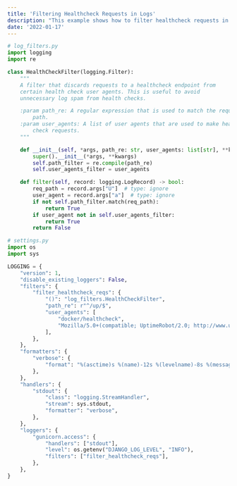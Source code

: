 ```yaml
---
title: 'Filtering Healthcheck Requests in Logs'
description: "This example shows how to filter healthcheck requests in logs."
date: '2022-01-17'
---
```


```py
# log_filters.py
import logging
import re

class HealthCheckFilter(logging.Filter):
    """
    A filter that discards requests to a healthcheck endpoint from
    certain health check user agents. This is useful to avoid
    unnecessary log spam from health checks.

    :param path_re: A regular expression that is used to match the request
        path.
    :param user_agents: A list of user agents that are used to make health
        check requests.
    """

    def __init__(self, *args, path_re: str, user_agents: list[str], **kwargs) -> None:
        super().__init__(*args, **kwargs)
        self.path_filter = re.compile(path_re)
        self.user_agents_filter = user_agents

    def filter(self, record: logging.LogRecord) -> bool:
        req_path = record.args["U"]  # type: ignore
        user_agent = record.args["a"]  # type: ignore
        if not self.path_filter.match(req_path):
            return True
        if user_agent not in self.user_agents_filter:
            return True
        return False
```

```py
# settings.py
import os
import sys

LOGGING = {
    "version": 1,
    "disable_existing_loggers": False,
    "filters": {
        "filter_healthcheck_reqs": {
            "()": "log_filters.HealthCheckFilter",
            "path_re": r"^/up/$",
            "user_agents": [
                "docker/healthcheck",
                "Mozilla/5.0+(compatible; UptimeRobot/2.0; http://www.uptimerobot.com/)",
            ],
        },
    },
    "formatters": {
        "verbose": {
            "format": "%(asctime)s %(name)-12s %(levelname)-8s %(message)s",
        },
    },
    "handlers": {
        "stdout": {
            "class": "logging.StreamHandler",
            "stream": sys.stdout,
            "formatter": "verbose",
        },
    },
    "loggers": {
        "gunicorn.access": {
            "handlers": ["stdout"],
            "level": os.getenv("DJANGO_LOG_LEVEL", "INFO"),
            "filters": ["filter_healthcheck_reqs"],
        },
    },
}
```
